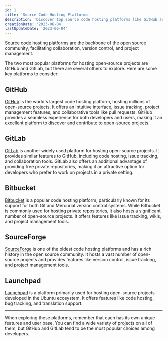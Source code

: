 ```yaml
---
id: 1
title: 'Source Code Hosting Platforms'
description: 'Discover top source code hosting platforms like GitHub and GitLab for hosting and collaborating on open-source projects.'
creationDate: '2023-06-04'
lastUpdateDate: '2023-06-04'
---
```

<p class="lead">Source code hosting platforms are the backbone of the open source community, facilitating collaboration, version control, and project management.</p>

The two most popular platforms for hosting open-source projects are GitHub and GitLab, but there are several others to explore. Here are some key platforms to consider:

## GitHub

<a href="https://github.com/" target="_blank" rel="noopener">GitHub</a> is the world's largest code hosting platform, hosting millions of open-source projects. It offers an intuitive interface, issue tracking, project management features, and collaborative tools like pull requests. GitHub provides a seamless experience for both developers and users, making it an excellent platform to discover and contribute to open-source projects.

## GitLab

<a href="https://gitlab.com/" target="_blank" rel="noopener">GitLab</a> is another widely used platform for hosting open-source projects. It provides similar features to GitHub, including code hosting, issue tracking, and collaboration tools. GitLab also offers an additional advantage of providing free private repositories, making it an attractive option for developers who prefer to work on projects in a private setting.

## Bitbucket

<a href="https://bitbucket.org/" target="_blank" rel="noopener">Bitbucket</a> is a popular code hosting platform, particularly known for its support for both Git and Mercurial version control systems. While Bitbucket is commonly used for hosting private repositories, it also hosts a significant number of open-source projects. It offers features like issue tracking, wikis, and project management tools.

## SourceForge

<a href="https://sourceforge.net/" target="_blank" rel="noopener">SourceForge</a> is one of the oldest code hosting platforms and has a rich history in the open source community. It hosts a vast number of open-source projects and provides features like version control, issue tracking, and project management tools.

## Launchpad

<a href="https://launchpad.net/" target="_blank" rel="noopener">Launchpad</a> is a platform primarily used for hosting open-source projects developed in the Ubuntu ecosystem. It offers features like code hosting, bug tracking, and translation support.

<hr/>

<p class="lead">When exploring these platforms, remember that each has its own unique features and user base. You can find a wide variety of projects on all of them, but GitHub and GitLab tend to be the most popular choices among developers.</p>
